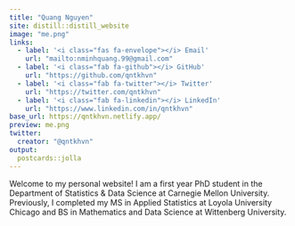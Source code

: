 ```yaml
---
title: "Quang Nguyen"
site: distill::distill_website
image: "me.png"
links:
  - label: '<i class="fas fa-envelope"></i> Email'
    url: "mailto:nminhquang.99@gmail.com"
  - label: '<i class="fab fa-github"></i> GitHub'
    url: "https://github.com/qntkhvn"
  - label: '<i class="fab fa-twitter"></i> Twitter'
    url: "https://twitter.com/qntkhvn"
  - label: '<i class="fab fa-linkedin"></i> LinkedIn'
    url: "https://www.linkedin.com/in/qntkhvn"
base_url: https://qntkhvn.netlify.app/
preview: me.png
twitter:
  creator: "@qntkhvn"
output:
  postcards::jolla
---
```


<div style="text-align: left"> 

Welcome to my personal website! 
I am a first year PhD student in the Department of Statistics & Data Science at Carnegie Mellon University. 
Previously, I completed my MS in Applied Statistics at Loyola University Chicago and BS in Mathematics and Data Science at Wittenberg University. 

 </div>
